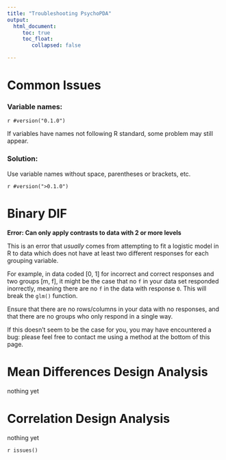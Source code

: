 ```yaml
---
title: "Troubleshooting PsychoPDA"
output: 
  html_document:
     toc: true
     toc_float:
        collapsed: false

---
```

  


# Common Issues

### Variable names:
`r #version("0.1.0")`

If variables have names not following R standard, some problem may still appear.

### Solution:
Use variable names without space, parentheses or brackets, etc. 

`r #version(">0.1.0")`

# Binary DIF

**Error: Can only apply contrasts to data with 2 or more levels**

This is an error that _usually_ comes from attempting to fit a logistic model in R to data which does not have at least two different responses for each grouping variable.

For example, in data coded [0, 1] for incorrect and correct responses and two groups [m, f], it might be the case that no `f` in your data set responded inorrectly, meaning there are no `f` in the data with response `0`. This will break the `glm()` function.

Ensure that there are no rows/columns in your data with no responses, and that there are no groups who only respond in a single way.

If this doesn't seem to be the case for you, you may have encountered a bug: please feel free to contact me using a method at the bottom of this page.

# Mean Differences Design Analysis

nothing yet

# Correlation Design Analysis

nothing yet

`r issues()`
